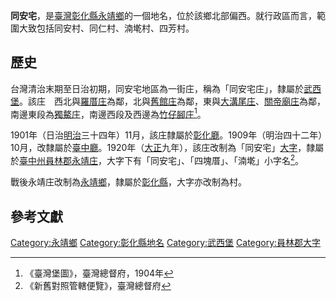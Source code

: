 {{noteTA　
|1 = zh-cn:庄; zh-hk:庄; zh-tw:庄;
}}
'''同安宅'''，是[[臺灣|臺灣]][[彰化縣|彰化縣]][[永靖鄉|永靖鄉]]的一個地名，位於該鄉北部偏西。就行政區而言，範圍大致包括同安村、同仁村、湳墘村、四芳村。

==歷史==
台灣清治末期至日治初期，同安宅地區為一街庄，稱為「同安宅庄」，隸屬於[[武西堡|武西堡]]。該庄　西北與[[羅厝_(彰化縣)|羅厝庄]]為鄰，北與[[舊館_(臺灣)|舊館庄]]為鄰，東與[[大溝尾庄|大溝尾庄]]、[[永靖_(大字)|關帝廟庄]]為鄰，南邊東段為[[獨鰲庄|獨鰲庄]]，南邊西段及西邊為[[竹子腳_(彰化縣)|竹仔腳庄]]<ref>《臺灣堡圖》，臺灣總督府，1904年</ref>。

1901年（日治[[明治|明治]]三十四年）11月，該庄隸屬於[[彰化廳|彰化廳]]。1909年（明治四十二年）10月，改隸屬於[[臺中廳|臺中廳]]。1920年（[[大正|大正]]九年），該庄改制為「同安宅」[[大字|大字]]，隸屬於[[臺中州|臺中州]][[員林郡|員林郡]][[永靖庄|永靖庄]]，大字下有「同安宅」、「四塊厝」、「湳墘」小字名<ref>《新舊對照管轄便覽》，臺灣總督府</ref>。

戰後永靖庄改制為[[永靖鄉|永靖鄉]]，隸屬於[[彰化縣|彰化縣]]，大字亦改制為村。

==參考文獻==
{{reflist}}

{{員林郡}}

[[Category:永靖鄉|Category:永靖鄉]]
[[Category:彰化縣地名|Category:彰化縣地名]]
[[Category:武西堡|Category:武西堡]]
[[Category:員林郡大字|Category:員林郡大字]]